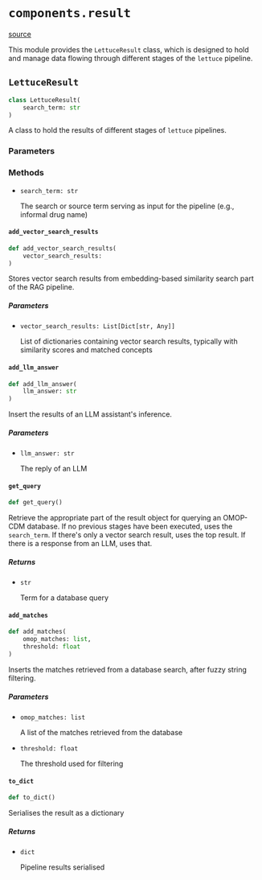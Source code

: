 # `components.result`

[source](https://github.com/Health-Informatics-UoN/lettuce/tree/main/Lettuce/components/result.py)

This module provides the `LettuceResult` class, which is designed to hold and manage data flowing through different stages of the `lettuce` pipeline. 

## `LettuceResult`
```python 
class LettuceResult(
	search_term: str
)
```
A class to hold the results of different stages of `lettuce` pipelines. 

### Parameters

### Methods
- `search_term: str`

    The search or source term serving as input for the pipeline (e.g., informal drug name)

#### `add_vector_search_results`
```python 
def add_vector_search_results(
	vector_search_results: 
)
```

Stores vector search results from embedding-based similarity search part of the RAG pipeline.

##### Parameters
- `vector_search_results: List[Dict[str, Any]]`

    List of dictionaries containing vector search results, typically with similarity scores and matched concepts


#### `add_llm_answer`
```python 
def add_llm_answer(
	llm_answer: str
)
```

Insert the results of an LLM assistant's inference. 

##### Parameters
- `llm_answer: str`

    The reply of an LLM


#### `get_query`
```python
def get_query()
```

Retrieve the appropriate part of the result object for querying an OMOP-CDM database.
If no previous stages have been executed, uses the `search_term`.
If there's only a vector search result, uses the top result.
If there is a response from an LLM, uses that.

##### Returns
- `str`

   Term for a database query

#### `add_matches`
```python 
def add_matches(
	omop_matches: list,
	threshold: float
)
```

Inserts the matches retrieved from a database search, after fuzzy string filtering.

##### Parameters
- `omop_matches: list`

    A list of the matches retrieved from the database

- `threshold: float`

    The threshold used for filtering


#### `to_dict`
```python 
def to_dict()
```

Serialises the result as a dictionary

##### Returns
- `dict`

    Pipeline results serialised

